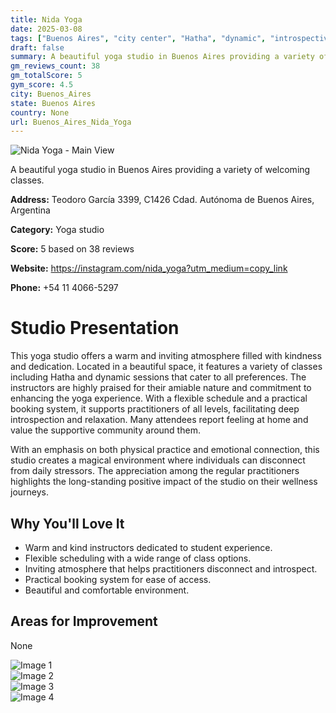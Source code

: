 ```yaml
---
title: Nida Yoga
date: 2025-03-08
tags: ["Buenos Aires", "city center", "Hatha", "dynamic", "introspective", "inviting atmosphere", "flexibility", "Buenos Aires"]  
draft: false
summary: A beautiful yoga studio in Buenos Aires providing a variety of welcoming classes.
gm_reviews_count: 38
gm_totalScore: 5
gym_score: 4.5
city: Buenos_Aires
state: Buenos Aires
country: None
url: Buenos_Aires_Nida_Yoga
---
```


<div className="aspect-[16/9] relative my-8">
  <img 
    src="https://lh5.googleusercontent.com/p/AF1QipPoaOYZIvNmnzsWxt9ZFPLk2KsV8bMheDPHCZvM=w1920-h1080-k-no"
    alt="Nida Yoga - Main View"
    className="object-cover absolute inset-0 w-full h-full rounded-lg"
  />
</div>

A beautiful yoga studio in Buenos Aires providing a variety of welcoming classes.

**Address:** Teodoro García 3399, C1426 Cdad. Autónoma de Buenos Aires, Argentina

**Category:** Yoga studio

**Score:** 5 based on 38 reviews

**Website:** https://instagram.com/nida_yoga?utm_medium=copy_link

**Phone:** +54 11 4066-5297

# Studio Presentation

This yoga studio offers a warm and inviting atmosphere filled with kindness and dedication. Located in a beautiful space, it features a variety of classes including Hatha and dynamic sessions that cater to all preferences. The instructors are highly praised for their amiable nature and commitment to enhancing the yoga experience. With a flexible schedule and a practical booking system, it supports practitioners of all levels, facilitating deep introspection and relaxation. Many attendees report feeling at home and value the supportive community around them.

With an emphasis on both physical practice and emotional connection, this studio creates a magical environment where individuals can disconnect from daily stressors. The appreciation among the regular practitioners highlights the long-standing positive impact of the studio on their wellness journeys.

## Why You'll Love It

- Warm and kind instructors dedicated to student experience.
- Flexible scheduling with a wide range of class options.
- Inviting atmosphere that helps practitioners disconnect and introspect.
- Practical booking system for ease of access.
- Beautiful and comfortable environment.

## Areas for Improvement

None

<div className="grid grid-cols-1 xl:grid-cols-2 gap-4 my-8">
<div className="aspect-[4/3] relative"><img src="https://lh3.googleusercontent.com/p/AF1QipPLUW3Wv3SXw7b5mLJD57gELxGJS1L5sgRaIgt7=w1920-h1080-k-no" alt="Image 1" className="object-cover absolute inset-0 w-full h-full rounded-lg" /></div>
<div className="aspect-[4/3] relative"><img src="https://lh5.googleusercontent.com/p/AF1QipPCG53axr6BC4LFcC8u91uUq5dHX-WhXHSKQk2r=w1920-h1080-k-no" alt="Image 2" className="object-cover absolute inset-0 w-full h-full rounded-lg" /></div>
<div className="aspect-[4/3] relative"><img src="https://lh5.googleusercontent.com/p/AF1QipNyaNUqyNVSGIlAAJqPAwgZjZXFy4dXOtb5wx3A=w1920-h1080-k-no" alt="Image 3" className="object-cover absolute inset-0 w-full h-full rounded-lg" /></div>
<div className="aspect-[4/3] relative"><img src="https://lh5.googleusercontent.com/p/AF1QipOa04bwVGIBMekUCQhA_h8c06an7bP9Ropr2r9T=w1920-h1080-k-no" alt="Image 4" className="object-cover absolute inset-0 w-full h-full rounded-lg" /></div>
</div>